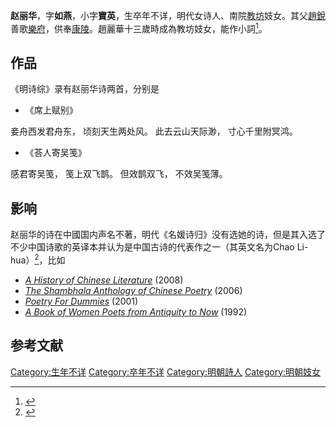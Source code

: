 '''赵丽华'''，字'''如燕'''，小字'''寶英'''，生卒年不详，明代女诗人、南院[[教坊|教坊]]妓女。其父[[趙銳|趙銳]]善歌[[樂府|樂府]]，供奉[[康陵|康陵]]。趙麗華十三歲時成為教坊妓女，能作小詞<ref>{{cite web|url=http://ctext.org/wiki.pl?if=en&chapter=178692&remap=gb|title=《明诗综》卷九十八|accessdate=2015年8月19日|quote=丽华，字如燕，小字宝英，南院妓，自称昭阳殿中人。如燕父锐以善歌乐府，供奉康陵。如燕年十三，录籍教坊，能缀小词|archive-date=2020年8月14日|archive-url=https://web.archive.org/web/20200814135801/https://ctext.org/wiki.pl?if=en&chapter=178692&remap=gb|dead-url=no}}</ref>。

==作品==
《明诗综》录有赵丽华诗两首，分别是
*《席上赋别》
妾舟西发君舟东，
顷刻天生两处风。
此去云山天际渺，
寸心千里附冥鸿。

*《荅人寄吴笺》
感君寄吴笺，
笺上双飞鹊。
但效鹊双飞，
不效吴笺薄。 

==影响==
赵丽华的诗在中國国内声名不著，明代《名媛诗归》没有选她的诗，但是其入选了不少中国诗歌的英译本并认为是中国古诗的代表作之一（其英文名为Chao Li-hua）<ref>{{cite web|url=http://jiangtanghu.com/cn/2015/08/20/chaolihua/index.html|title=谁是Chao Li-hua？|accessdate=2017年1月31日}}{{dead link|date=2018年4月 |bot=InternetArchiveBot |fix-attempted=yes }}</ref>，比如

*''[http://www.amazon.com/History-Chinese-Literature-Histories-Literatures/dp/1434476324/ref=tmm_hrd_swatch_0?_encoding=UTF8&qid=&sr= A History of Chinese Literature]'' (2008)
*''[http://www.amazon.com/The-Shambhala-Anthology-Chinese-Poetry/dp/1570628629 The Shambhala Anthology of Chinese Poetry] {{Wayback|url=http://www.amazon.com/The-Shambhala-Anthology-Chinese-Poetry/dp/1570628629 |date=20160305191441 }}'' (2006)
*''[http://www.amazon.com/Poetry-Dummies-Center/dp/0764552724/ref=sr_1_1?s=books&ie=UTF8&qid=1440037864&sr=1-1&keywords=Poetry+for+Dummies Poetry For Dummies]'' (2001)
*''[http://www.amazon.com/Book-Women-Poets-Antiquity-Now/dp/0805209972 A Book of Women Poets from Antiquity to Now] {{Wayback|url=http://www.amazon.com/Book-Women-Poets-Antiquity-Now/dp/0805209972 |date=20161002213905 }}'' (1992)

==参考文献==
{{Reflist}}

[[Category:生年不详|Category:生年不详]]
[[Category:卒年不详|Category:卒年不详]]
[[Category:明朝詩人|Category:明朝詩人]]
[[Category:明朝妓女|Category:明朝妓女]]